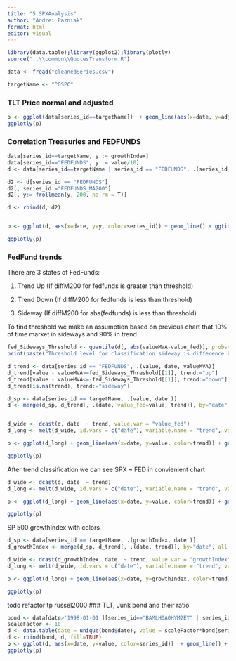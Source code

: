 ```yaml
---
title: "5.SPXAnalysis"
author: "Andrei Pazniak"
format: html
editor: visual
---
```


```r
library(data.table);library(ggplot2);library(plotly)
source("..\\common\\QuotesTransform.R")

data <- fread("cleanedSeries.csv")

targetName <- "^GSPC"

```

### TLT Price normal and adjusted

```r
p <- ggplot(data[series_id==targetName])  + geom_line(aes(x=date, y=adjusted_value_m2, color='Adjusted_M2 SP500')) +geom_line(aes(x=date, y=value, color="SP500")) + ggtitle("SP500 Price normal and adjusted") + ylab(targetName) + xlab("date")
ggplotly(p)
```

### Correlation Treasuries and FEDFUNDS

```r
data[series_id==targetName, y := growthIndex]
data[series_id=="FEDFUNDS", y := value/10]
d <- data[series_id==targetName | series_id == "FEDFUNDS", .(series_id, date, y)]

d2 <- d[series_id == "FEDFUNDS"]
d2[, series_id:="FEDFUNDS_MA200"]
d2[, y:= frollmean(y, 200, na.rm = T)]

d <- rbind(d, d2)


p <- ggplot(d, aes(x=date, y=y, color=series_id)) + geom_line() + ggtitle("SPX and FEDFUNDS") + ylab("growth Index/yield*0.1") + xlab("date")

ggplotly(p)

```

### FedFund trends

There are 3 states of FedFunds:

1.  Trend Up (If diffM200 for fedfunds is greater than threshold)

2.  Trend Down (If diffM200 for fedfunds is less than threshold)

3.  Sideway (If diffM200 for abs(fedfunds) is less than threshold)

To find threshold we make an assumption based on previous chart that 10% of time market in sideways and 90% in trend.

```r
fed_Sideways_Threshold <- quantile(d[, abs(valueMVA-value_fed)], probs=c(0.25), na.rm=TRUE)
print(paste("Threshold level for classification sideway is difference between moving average 200 and real value", fed_Sideways_Threshold[[1]]))

d_trend <- data[series_id == "FEDFUNDS", .(value, date, valueMVA)]
d_trend[value - valueMVA>=fed_Sideways_Threshold[[1]], trend:="up"]
d_trend[value - valueMVA<=-fed_Sideways_Threshold[[1]], trend:="down"]
d_trend[is.na(trend), trend:="sideway"]

d_sp <- data[series_id == targetName, .(value, date )]
d <- merge(d_sp, d_trend[, .(date, value_fed=value, trend)], by="date", all.x=T, all.y = F)


d_wide <- dcast(d, date  ~ trend, value.var = "value_fed")
d_long <- melt(d_wide, id.vars = c("date"), variable.name = "trend", value.name = "value")

p <- ggplot(d_long) + geom_line(aes(x=date, y=value, color=trend)) + geom_line(aes(x=date, y=value), alpha = 0.1) + ggtitle("Trends in FEDFUNDS") + ylab("growth Index/yield*0.1") + xlab("date")

ggplotly(p)
```

After trend classification we can see SPX ~ FED in convienient chart


```r
d_wide <- dcast(d, date  ~ trend)
d_long <- melt(d_wide, id.vars = c("date"), variable.name = "trend", value.name = "value")

p <- ggplot(d_long) + geom_line(aes(x=date, y=value, color=trend)) + geom_line(aes(x=date, y=value), alpha = 0.1) + ggtitle("SPX and FEDFUNDS") + ylab("price") + xlab("date")

ggplotly(p)
```

SP 500 growthIndex  with colors

```r
d_sp <- data[series_id == targetName, .(growthIndex, date )]
d_growthIndex <- merge(d_sp, d_trend[, .(date, trend)], by="date", all.x=T, all.y = F)

d_wide <- dcast(d_growthIndex, date  ~ trend, value.var = "growthIndex")
d_long <- melt(d_wide, id.vars = c("date"), variable.name = "trend", value.name = "growthIndex")

p <- ggplot(d_long) + geom_line(aes(x=date, y=growthIndex, color=trend)) + geom_line(aes(x=date, y=growthIndex), alpha = 0.1) + ggtitle("SPX drawdown and FEDFUNDS") + ylab("drawdown") + xlab("date")

ggplotly(p)
```


todo refactor tp russel2000 \### TLT, Junk bond and their ratio

```r
bond <- data[date>'1998-01-01'][series_id=="BAMLH0A0HYM2EY" | series_id=="IRLTLT01USM156N"]
scaleFactor <- 10
d <- data.table(date = unique(bond$date), value = scaleFactor*bond[series_id=="IRLTLT01USM156N", value]/ bond[series_id=="BAMLH0A0HYM2EY", value], series_id = "tlt2junk", type="USA Economic/Percent")
d <- rbind(bond, d, fill=TRUE)
p <- ggplot(d, aes(x=date, y=value, color=series_id))  + geom_line() + geom_hline(yintercept = 2, color="blue") + geom_hline(yintercept = 5, color="blue") + ggtitle("TLT, Junk bond and their ratio") + ylab("yield/ratio") + xlab("date")
ggplotly(p)

```
